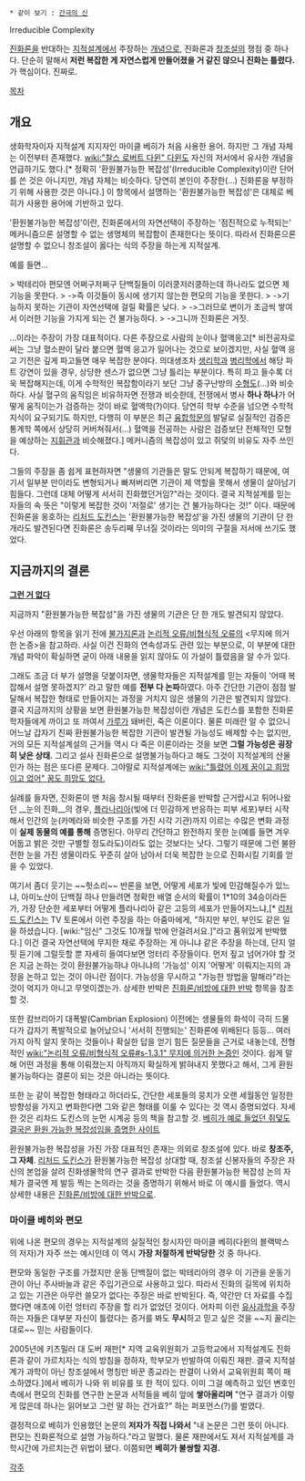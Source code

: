  * 같이 보기 : [[간극의 신]]

Irreducible Complexity

[[진화론]]을 반대하는 [[지적설계]]에서 주장하는 [[개념]]으로, 진화론과 [[창조설]]의 쟁점 중 하나다.
단순히 말해서 '''저런 복잡한 게 자연스럽게 만들어졌을 거 같진 않으니 진화는 틀렸다.''' 가 핵심이다. 진짜로.

[[목차]]
== 개요 ==
생화학자이자 지적설계 지지자인 마이클 베히가 처음 사용한 용어. 하지만 그 개념 자체는 이전부터 존재했다. [[wiki:"찰스 로버트 다윈" 다윈]]도 자신의 저서에서 유사한 개념을 언급하기도 했다.[* 정확히 '환원불가능한 복잡성'(Irreducible Complexity)이란 단어를 쓴 것은 아니지만, 개념 자체는 비슷하다. 당연히 본인이 주장한(…) 진화론을 부정하기 위해 사용한 것은 아니다.] 이 항목에서 설명하는 '환원불가능한 복잡성'은 대체로 베히가 사용한 용어에 기반하고 있다.

'환원불가능한 복잡성'이란, 진화론에서의 자연선택이 주장하는 '점진적으로 누적되는' 메커니즘으론 설명할 수 없는 생명체의 복잡함이 존재한다는 뜻이다. 따라서 진화론으론 설명할 수 없으니 창조설이 옳다는 식의 주장을 하는게 지적설계.

예를 들면…

> 박테리아 편모엔 어쩌구저쩌구 단백질들이 이러쿵저러쿵하는데 하나라도 없으면 제 기능을 못한다.
> ->즉 이것들이 동시에 생기지 않는한 편모의 기능을 못한다. 
> ->기능하지 못하는 기관이 자연선택에 걸릴 확률은 낮다. 
> ->그러므로 변이가 조금씩 쌓여서 이러한 기능을 가지게 되는 건 불가능하다.
> ->그니까 진화론은 거짓.

…이라는 주장이 가장 대표적이다. 다른 주장으로 사람의 눈이나 혈액응고[* 비전공자로써는 그냥 혈소판이 달라 붙으면 혈액 응고가 일어나는 것으로 보이겠지만, 사실 혈액 응고 기전은 깊게 파고들면 매우 복잡한 분야다. 의대생조차 [[생리학]]과 [[병리학]]에서 해당 파트 강연이 있을 경우, 상당한 센스가 없으면 그냥 틀리는 부분이다. 특히 파고 들수록 더욱 복잡해지는데, 이게 수학적인 복잡함이라기 보단 그냥 중구난방의 [[수형도]](…)와 비슷하다. 사실 혈구의 움직임은 비유하자면 전쟁과 비슷한데, 전쟁에서 병사 '''하나 하나'''가 어떻게 움직이는가 검증하는 것이 바로 혈액학(?)이다. 당연히 학부 수준을 넘으면 수학적 지식이 요구되기도 하지만, 다행히 이 부분은 최근 [[융합학문]]의 발달로 실질적인 검증은 통계학 쪽에서 상당히 커버쳐줘서(...) 혈액을 전공하는 사람은 검증보단 전체적인 모형을 예상하는 [[지휘관]]과 비슷해졌다.] 메커니즘의 복잡성이 있고 쥐덫의 비유도 자주 쓰인다. 

그들의 주장을 좀 쉽게 표현하자면 "생물의 기관들은 말도 안되게 복잡하기 때문에, 여기서 일부분 만이라도 변형되거나 빠져버리면 기관이 제 역할을 못해서 생물이 살아남기 힘들다. 그런데 대체 어떻게 서서히 진화했던거임?"라는 것이다. 결국 지적설계를 믿는 자들의 속 뜻은 "이렇게 복잡한 것이 '저절로' 생기는 건 불가능하다는 것!" 이다. 때문에 진화론을 옹호하는 [[리처드 도킨스]]는 '환원불가능한 복잡성'을 가진 생물의 기관이 단 한 개라도 발견된다면 진화론은 송두리째 무너질 것이라는 의미의 구절을 저서에 쓰기도 했었다.

== 지금까지의 결론 ==
'''[[그런 거 없다]]'''

지금까지 "환원불가능한 복잡성"을 가진 생물의 기관은 단 한 개도 발견되지 않았다.

우선 아래의 항목을 읽기 전에 [[불가지론]]과 [[논리적 오류/비형식적 오류]]의 <무지에 의거한 논증>을 참고하라. 사실 이건 진화의 연속성과도 관련 있는 부분으로, 이 부분에 대한 개념 파악이 확실하면 굳이 아래 내용을 읽지 않아도 이 가설이 틀렸음을 알 수가 있다.

그래도 조금 더 부가 설명을 덧붙이자면, 생물학자들은 지적설계를 믿는 자들이 '어때 복잡해서 설명 못하겠지?' 라고 말한 예를 '''전부 다 논파'''하였다. 아주 간단한 기관이 점점 발달해서 복잡한 형태로 만들어지는 과정을 거치지 않은 생물의 기관은 발견되지 않았다. 결국 지금까지의 상황을 보면 환원불가능한 복잡성이란 개념은 도킨스를 포함한 진화론 학자들에게 까이고 또 까여서 [[가루]]가 돼버린, 죽은 이론이다. 물론 미래란 알 수 없으니 어느날 갑자기 진짜 환원불가능한 복잡한 기관이 발견될 가능성도 배제할 수는 없지만, 거의 모든 지적설계설의 근거들 역시 다 죽은 이론이라는 것을 보면 '''그럴 가능성은 굉장히 낮은 상태.''' 그리고 설사 진화론으로 설명불가능하다고 해도 그것이 지적설계의 산물인가 하는 점은 또다른 문제다. 그야말로 지적설계에는 [[wiki:"틀렸어 이제 꿈이고 희망이고 없어" 꿈도 희망도 없다.]]

실례를 들자면, 진화론이 맨 처음 창시될 때부터 진화론을 반박할 근거랍시고 튀어나왔던 __눈의 진화__의 경우, [[플라나리아]](빛에 더 민감하게 반응하는 피부 세포)부터 시작해서 인간의 눈(카메라와 비슷한 구조를 가진 시각 기관)까지 이르는 수많은 변화 과정이 '''실제 동물의 예를 통해''' 증명된다. 아무리 간단하고 완전하지 못한 눈(예를 들면 겨우 어둡고 밝은 것만 구별할 정도라도)이라도 없는 것보다는 낫다. 그렇기 때문에 그런 불완전한 눈을 가진 생물이라도 꾸준히 살아 남아서 더욱 복잡한 눈으로 진화시킬 기회를 얻을 수 있었다. 

여기서 좀더 웃기는 ~~헛소리~~ 반론을 보면, 어떻게 세포가 빛에 민감해질수가 있느냐, 아미노산이 단백질 하나 만들려면 정확한 배열 순서의 확률이 1*10의 34승이라든가, 가장 단순한 세포부터 어떻게 플라나리아 같은 고등의 세포가 만들어지느냐,[* [[리처드 도킨스]]는 TV 토론에서 이런 주장을 하는 아줌마에게, "하지만 부인, 부인도 같은 일을 하셨습니다. [wiki:"임신" 그것도 10개월 밖에 안걸려서요.]"라고 품위있게 반박했다.] 이건 결국 자연선택에 무지한 채로 주장하는 게 아니냐 같은 주장을 하는데, 단지 얼핏 듣기에 그럴듯할 뿐 자세히 들여다보면 엉터리 주장들이다. 먼저 짚고 넘어가야 할 것은 지금 논하는 것이 환원불가능하냐 아니냐의 '가능성' 이지 '어떻게' 이뤄지는지의 과정을 논하고 있는 것이 아니란 점이다. 가능성을 무시하고 "가능한 방법을 말해라"라는 것이 억지가 아니고 무엇이겠는가. 상세한 반박은 [[진화론/비방에 대한 반박]] 항목을 참조할 것.

또한 캄브리아기 대폭발(Cambrian Explosion) 이전에는 생물들의 화석이 극히 드물다가 갑자기 폭발적으로 늘어났으니 '서서히 진행되는' 진화론에 위배된다 등등... 여러가지 아직 알지 못하는 것들이나 확실한 답을 얻기 힘든 질문들을 근거로 내놓는데, 전형적인 [[wiki:"논리적 오류/비형식적 오류#s-1.3.1" 무지에 의거한 논증]]인 것이다. 쉽게 말해 어떤 과정을 통해 이뤄졌는지 아직까지 확실하게 밝혀내지 못했다고 해서, 그게 환원불가능하다는 결론이 되는 것은 아니라는 뜻이다.

또한 눈 같이 복잡한 형태라고 하더라도, 간단한 세포들의 뭉치가 오랜 세월동안 일정한 방향성을 가지고 변화한다면 그와 같은 형태를 이룰 수 있다는 것 역시 증명되었다. 자세한 것은 리차드 도킨스의 눈먼 시계공 등의 책을 참고할 것. [http://udel.edu/~mcdonald/mousetrap.html 베히가 예로 들었던 쥐덫도 결국은 환원 가능한 복잡성임을 증명한 사이트]

환원불가능한 복잡성을 가진 가장 대표적인 존재는 의외로 창조설에 있다. 바로 '''창조주, 그 자체'''. [[리처드 도킨스]]가 환원불가능한 복잡성 상대할 때, 창조설 신봉자들의 주장은 자신의 본업을 살려 진화생물학의 연구 결과로 반박한 다음 환원불가능한 복잡성 논의 자체가 결국엔 제 발등 찍는 논의라는 것을 증명하기 위해서 바로 이 예시를 들었다. 역시 상세한 내용은 [[진화론/비방에 대한 반박]]으로.

=== 마이클 베히와 편모 ===
위에 나온 편모의 경우는 지적설계의 실질적인 창시자인 마이클 베히(다윈의 블랙박스의 저자)가 자주 쓰는 예시인데 이 역시 '''가장 처절하게 반박당한''' 것 중 하나다.

편모와 동일한 구조를 가졌지만 운동 단백질이 없는 박테리아의 경우 이 기관을 운동기관이 아닌 주사바늘과 같은 주입기관으로 사용하고 있다. 따라서 진화의 길목에 위치하고 있는 기관은 아무런 쓸모가 없다는 주장은 바로 반박된다. 즉, 약간만 더 자료를 수집했다면 애초에 이런 엉터리 주장을 할 리가 없었던 것이다. 어차피 이런 [[유사과학]]을 주장하는 자들은 대부분 자신이 틀렸다는 증거를 봐도 '''무시'''하고 믿고 싶은 것을 ~~지 꼴리는 대로~~ 믿는 사람들이다.

2005년에 키츠밀러 대 도버 재판[* 지역 교육위원회가 고등학교에서 지적설계도 진화론과 같이 가르치자는 식의 방침을 정하자, 학부모가 반발하여 이뤄진 재판. 결국 지적설계가 과학이 아닌 창조설에서 명칭만 바꾼 종교라는 판결이 나와서 교육위원회 쪽이 패소하였다.]에서 베히가 나와 위 비유를 또 한 적이 있다. 이미 그걸 예측하고 있던 변호인측에서 편모의 진화를 연구한 논문과 서적들을 베히 앞에 '''쌓아올리며''' "연구 결과가 이렇게 많은데 하나는 읽어보고 그런 말 하는 건가효?" 하는 퍼포먼스(?)를 벌였다.

결정적으로 베히가 인용했던 논문의 '''저자가 직접 나와서''' "내 논문은 그런 뜻이 아니다. 편모는 진화론적으로 설명 가능하다."라고 말했다. 물론 재판에서도 져서 지적설계를 과학시간에 가르치는건 위법이 됐다. 이쯤되면 '''베히가 불쌍할 지경.'''

[[각주]]
